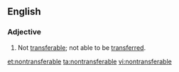 ==English==
===Adjective===
{{en-adj}}
# Not [[transferable]]; not able to be [[transfer]]red.

[[et:nontransferable]]
[[ta:nontransferable]]
[[vi:nontransferable]]
